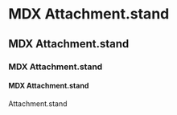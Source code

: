 
# MDX Attachment.stand

## MDX Attachment.stand

### MDX Attachment.stand

#### MDX Attachment.stand

Attachment.stand

<AttachmentExampleAs />
<AttachmentExampleIcon />

